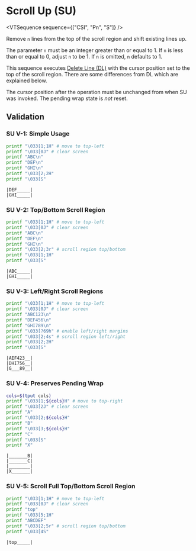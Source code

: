
# Scroll Up (SU)

<VTSequence sequence={["CSI", "Pn", "S"]} />

Remove `n` lines from the top of the scroll region and shift existing
lines up.

The parameter `n` must be an integer greater than or equal to 1. If `n` is less than
or equal to 0, adjust `n` to be 1. If `n` is omitted, `n` defaults to 1.

This sequence executes [Delete Line (DL)](/vt/dl) with the cursor position
set to the top of the scroll region. There are some differences from DL
which are explained below.

The cursor position after the operation must be unchanged from when SU was
invoked. The pending wrap state is _not_ reset.

## Validation

### SU V-1: Simple Usage

```bash
printf "\033[1;1H" # move to top-left
printf "\033[0J" # clear screen
printf "ABC\n"
printf "DEF\n"
printf "GHI\n"
printf "\033[2;2H"
printf "\033[S"
```

```
|DEF_____|
|GHI_____|
```

### SU V-2: Top/Bottom Scroll Region

```bash
printf "\033[1;1H" # move to top-left
printf "\033[0J" # clear screen
printf "ABC\n"
printf "DEF\n"
printf "GHI\n"
printf "\033[2;3r" # scroll region top/bottom
printf "\033[1;1H"
printf "\033[S"
```

```
|ABC_____|
|GHI_____|
```

### SU V-3: Left/Right Scroll Regions

```bash
printf "\033[1;1H" # move to top-left
printf "\033[0J" # clear screen
printf "ABC123\n"
printf "DEF456\n"
printf "GHI789\n"
printf "\033[?69h" # enable left/right margins
printf "\033[2;4s" # scroll region left/right
printf "\033[2;2H"
printf "\033[S"
```

```
|AEF423__|
|DHI756__|
|G___89__|
```

### SU V-4: Preserves Pending Wrap

```bash
cols=$(tput cols)
printf "\033[1;${cols}H" # move to top-right
printf "\033[2J" # clear screen
printf "A"
printf "\033[2;${cols}H"
printf "B"
printf "\033[3;${cols}H"
printf "C"
printf "\033[S"
printf "X"
```

```
|_______B|
|_______C|
|________|
|X_______|
```

### SU V-5: Scroll Full Top/Bottom Scroll Region

```bash
printf "\033[1;1H" # move to top-left
printf "\033[0J" # clear screen
printf "top"
printf "\033[5;1H"
printf "ABCDEF"
printf "\033[2;5r" # scroll region top/bottom
printf "\033[4S"
```

```
|top_____|
```
